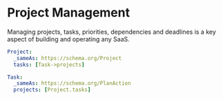 # Project Management

Managing projects, tasks, priorities, dependencies and deadlines is a key aspect of
building and operating any SaaS.

```yaml
Project:
  _sameAs: https://schema.org/Project
  tasks: [Task->projects]

Task:
  _sameAs: https://schema.org/PlanAction
  projects: [Project.tasks]

```